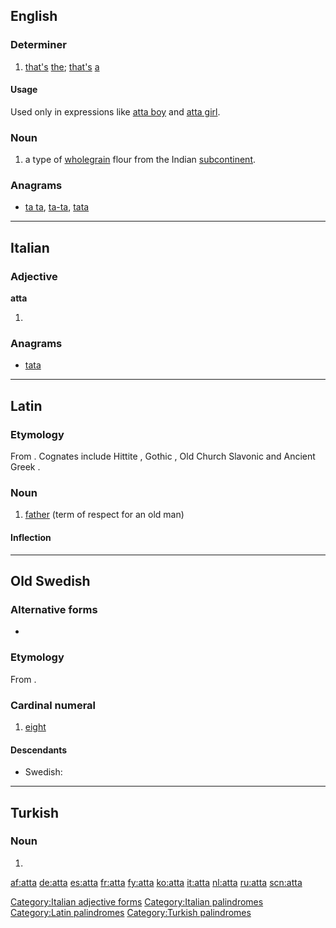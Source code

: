 {{also|Atta|átta|åtta}}
==English==

=== Determiner ===
{{en-det}}

# [[that]][['s]] [[the]]; [[that]][['s]] [[a]]

==== Usage ====
Used only in expressions like [[atta boy]] and [[atta girl]].

===Noun===
{{en-noun|-}}

# a type of [[wholegrain]] flour from the Indian [[subcontinent]].

===Anagrams===
* [[ta ta#English|ta ta]], [[ta-ta#English|ta-ta]], [[tata#English|tata]]

----

==Italian==

===Adjective===
'''atta''' {{f}}

# {{feminine of|[[atto]]}}

===Anagrams===
* [[tata#Italian|tata]]

[[Category:Italian adjective forms]]
[[Category:Italian palindromes]]

----

==Latin==

===Etymology===
From {{proto|Indo-European|átta|father|lang=la}}. Cognates include Hittite {{term|𒀜𒋫𒀸|tr=attas|lang=hit|sc=Xsux}}, Gothic {{term|𐌰𐍄𐍄𐌰|tr=atta|lang=got|sc=Goth}}, Old Church Slavonic {{term|отьць}} and Ancient Greek {{term|sc=polytonic|ἄττα|tr=átta|lang=grc}}.

===Noun===
{{la-noun|atta|attae|attae|m|first}}

# [[father]] (term of respect for an old man)

====Inflection====
{{la-decl-1st|att}}

[[Category:Latin palindromes]]

----

==Old Swedish==

===Alternative forms===
* {{l|gmq-osw|ata|āta}}

===Etymology===
From {{etyl|non|gmq-osw}} {{term|átta|lang=non}}.

===Cardinal numeral===
{{infl|gmq-osw|cardinal numeral|head=ātta}}

# [[eight]]

====Descendants====
* Swedish: {{l|sv|åtta}}

----

==Turkish==

===Noun===
{{infl|tr|noun form}}

# {{inflection of|at#Turkish|at|s|loc}}

[[Category:Turkish palindromes]]

[[af:atta]]
[[de:atta]]
[[es:atta]]
[[fr:atta]]
[[fy:atta]]
[[ko:atta]]
[[it:atta]]
[[nl:atta]]
[[ru:atta]]
[[scn:atta]]